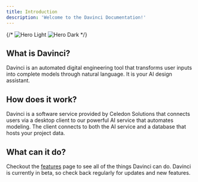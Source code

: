 ```yaml
---
title: Introduction
description: 'Welcome to the Davinci Documentation!'
---
```


{/* <img
  className="block dark:hidden"
  src="/logo/logo_large_bright.svg"
  alt="Hero Light"
/>
<img
  className="hidden dark:block"
  src="/logo/logo_large_dark.svg"
  alt="Hero Dark"
/> */}

## What is Davinci?

Davinci is an automated digital engineering tool that transforms user inputs into complete models through natural language. It is your AI design assistant. 

## How does it work?

Davinci is a software service provided by Celedon Solutions that connects users via a desktop client to our powerful AI service that automates modeling. The client connects to both the AI service and a database that hosts your project data.  

## What can it do?

Checkout the [features](/sections/overview/features) page to see all of the things Davinci can do. Davinci is currently in beta, so check back regularly for updates and new features.
